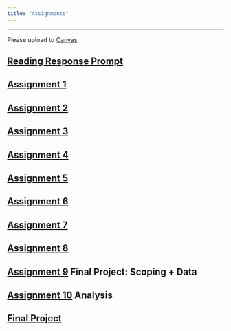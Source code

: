 ```yaml
---
title: "Assignments"
---
```


--------
Please upload to [Canvas](https://cas.columbia.edu/cas/login?service=https%3A%2F%2Fcourseworks.columbia.edu%2Fsakai-login-tool%2Fcontainer)

## [Reading Response Prompt](assignments/readingResponse.html)

## [Assignment 1](assignments/Assignment1.html)

## [Assignment 2](assignments/assignment2.html)

## [Assignment 3](assignments/assignment3.html)

## [Assignment 4](assignments/assignment4.html)

## [Assignment 5](assignments/assignment5.html)

## [Assignment 6](assignments/assignment6.html)

## [Assignment 7](assignments/assignment7.html)

## [Assignment 8](assignments/assignment8.html)

## [Assignment 9](assignments/FinalProject.html) Final Project: Scoping + Data

## [Assignment 10](assignments/FinalProject.html) Analysis 

## [Final Project](assignments/FinalProject.html)
